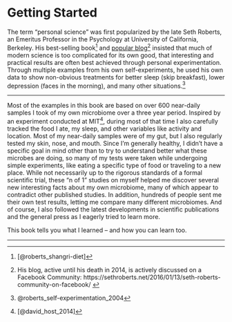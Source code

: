 # Getting Started {#sec-start}


The term "personal science" was first popularized by the late Seth Roberts, an Emeritus Professor in the Psychology at University of California, Berkeley. His best-selling book^[[@roberts_shangri-diet]] and [popular blog](https://sethroberts.net/)^[His blog, active until his death in 2014, is actively discussed on a Facebook Community: https://sethroberts.net/2016/01/13/seth-roberts-community-on-facebook/ ] insisted that much of modern science is too complicated for its own good, that interesting and practical results are often best achieved through personal experimentation. Through multiple examples from his own self-experiments, he used his own data to show non-obvious treatments for better sleep (skip breakfast), lower depression (faces in the morning), and many other situations.^[@roberts_self-experimentation_2004]

***

Most of the examples in this book are based on over 600 near-daily samples I took of my own microbiome over a three year period. Inspired by an experiment conducted at MIT^[[@david_host_2014]], during most of that time I also carefully tracked the food I ate, my sleep, and other variables like activity and location. Most of my near-daily samples were of my gut, but I also regularly tested my skin, nose, and mouth. Since I’m generally healthy, I didn’t have a specific goal in mind other than to try to understand better what these microbes are doing, so many of my tests were taken while undergoing simple experiments, like eating a specific type of food or traveling to a new place. While not necessarily up to the rigorous standards of a formal scientific trial, these “n of 1” studies on myself helped me discover several new interesting facts about my own microbiome, many of which appear to contradict other published studies. In addition, hundreds of people sent me their own test results, letting me compare many different microbiomes. And of course, I also followed the latest developments in scientific publications and the general press as I eagerly tried to learn more.

This book tells you what I learned -- and how you can learn too.

***



